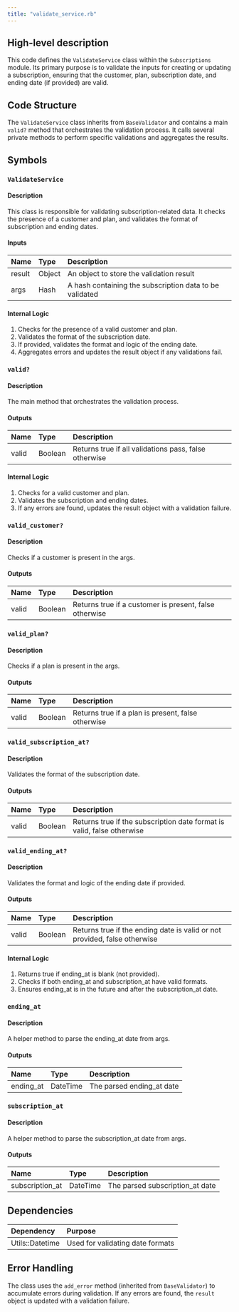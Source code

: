 ```yaml
---
title: "validate_service.rb"
---
```


## High-level description
This code defines the `ValidateService` class within the `Subscriptions` module. Its primary purpose is to validate the inputs for creating or updating a subscription, ensuring that the customer, plan, subscription date, and ending date (if provided) are valid.

## Code Structure
The `ValidateService` class inherits from `BaseValidator` and contains a main `valid?` method that orchestrates the validation process. It calls several private methods to perform specific validations and aggregates the results.

## Symbols

### `ValidateService`
#### Description
This class is responsible for validating subscription-related data. It checks the presence of a customer and plan, and validates the format of subscription and ending dates.

#### Inputs
| Name | Type | Description |
|:-----|:-----|:------------|
| result | Object | An object to store the validation result |
| args | Hash | A hash containing the subscription data to be validated |

#### Internal Logic
1. Checks for the presence of a valid customer and plan.
2. Validates the format of the subscription date.
3. If provided, validates the format and logic of the ending date.
4. Aggregates errors and updates the result object if any validations fail.

### `valid?`
#### Description
The main method that orchestrates the validation process.

#### Outputs
| Name | Type | Description |
|:-----|:-----|:------------|
| valid | Boolean | Returns true if all validations pass, false otherwise |

#### Internal Logic
1. Checks for a valid customer and plan.
2. Validates the subscription and ending dates.
3. If any errors are found, updates the result object with a validation failure.

### `valid_customer?`
#### Description
Checks if a customer is present in the args.

#### Outputs
| Name | Type | Description |
|:-----|:-----|:------------|
| valid | Boolean | Returns true if a customer is present, false otherwise |

### `valid_plan?`
#### Description
Checks if a plan is present in the args.

#### Outputs
| Name | Type | Description |
|:-----|:-----|:------------|
| valid | Boolean | Returns true if a plan is present, false otherwise |

### `valid_subscription_at?`
#### Description
Validates the format of the subscription date.

#### Outputs
| Name | Type | Description |
|:-----|:-----|:------------|
| valid | Boolean | Returns true if the subscription date format is valid, false otherwise |

### `valid_ending_at?`
#### Description
Validates the format and logic of the ending date if provided.

#### Outputs
| Name | Type | Description |
|:-----|:-----|:------------|
| valid | Boolean | Returns true if the ending date is valid or not provided, false otherwise |

#### Internal Logic
1. Returns true if ending_at is blank (not provided).
2. Checks if both ending_at and subscription_at have valid formats.
3. Ensures ending_at is in the future and after the subscription_at date.

### `ending_at`
#### Description
A helper method to parse the ending_at date from args.

#### Outputs
| Name | Type | Description |
|:-----|:-----|:------------|
| ending_at | DateTime | The parsed ending_at date |

### `subscription_at`
#### Description
A helper method to parse the subscription_at date from args.

#### Outputs
| Name | Type | Description |
|:-----|:-----|:------------|
| subscription_at | DateTime | The parsed subscription_at date |

## Dependencies
| Dependency | Purpose |
|:-----------|:--------|
| Utils::Datetime | Used for validating date formats |

## Error Handling
The class uses the `add_error` method (inherited from `BaseValidator`) to accumulate errors during validation. If any errors are found, the `result` object is updated with a validation failure.